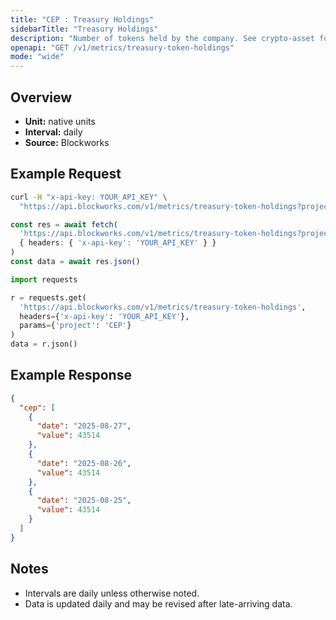 ```yaml
---
title: "CEP : Treasury Holdings"
sidebarTitle: "Treasury Holdings"
description: "Number of tokens held by the company. See crypto-asset for asset indicator"
openapi: "GET /v1/metrics/treasury-token-holdings"
mode: "wide"
---
```


## Overview

- **Unit:** native units
- **Interval:** daily
- **Source:** Blockworks

## Example Request

<CodeGroup>

```bash cURL
curl -H "x-api-key: YOUR_API_KEY" \
  "https://api.blockworks.com/v1/metrics/treasury-token-holdings?project=CEP"
```

```typescript TypeScript
const res = await fetch(
  'https://api.blockworks.com/v1/metrics/treasury-token-holdings?project=CEP',
  { headers: { 'x-api-key': 'YOUR_API_KEY' } }
)
const data = await res.json()
```

```python Python
import requests

r = requests.get(
  'https://api.blockworks.com/v1/metrics/treasury-token-holdings',
  headers={'x-api-key': 'YOUR_API_KEY'},
  params={'project': 'CEP'}
)
data = r.json()
```

</CodeGroup>

## Example Response

```json
{
  "cep": [
    {
      "date": "2025-08-27",
      "value": 43514
    },
    {
      "date": "2025-08-26",
      "value": 43514
    },
    {
      "date": "2025-08-25",
      "value": 43514
    }
  ]
}
```

## Notes
- Intervals are daily unless otherwise noted.
- Data is updated daily and may be revised after late-arriving data.
